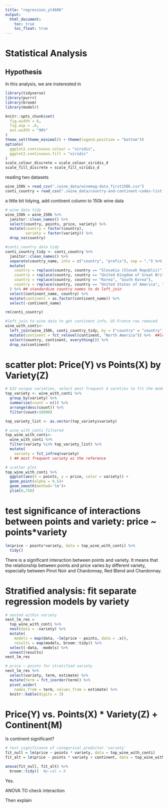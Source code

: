 ```yaml
---
title: "regression_yl4606"
output: 
  html_document:
    toc: true
    toc_float: true
---
```

# Statistical Analysis

## Hypothesis
In this analysis, we are insterested in 

```r
library(tidyverse)
library(purrr)
library(broom)
library(modelr)

knitr::opts_chunk$set(
  fig.width = 6, 
  fig.asp = .6,
  out.width = "90%"
)
theme_set(theme_minimal() + theme(legend.position = "bottom"))
options(
  ggplot2.continuous.colour = "viridis",
  ggplot2.continuous.fill = "viridis"
)
scale_colour_discrete = scale_colour_viridis_d
scale_fill_discrete = scale_fill_viridis_d
```

reading two datasets
```r
wine_150k = read_csv("./wine_data/winemag-data_first150k.csv")
conti_country = read_csv("./wine_data/country-and-continent-codes-list-csv_csv.csv")
```

a little bit tidying, add continent column to 150k wine data
```r
# wine data tidy
wine_150k = wine_150k %>% 
  janitor::clean_names() %>% 
  select(country, points, price, variety) %>% 
  mutate(country = factor(country),
         variety = factor(variety)) %>% 
  drop_na(country)

#conti_country data tidy
conti_country_tidy <- conti_country %>% 
  janitor::clean_names() %>% 
  separate(country_name, into = c("country", "prefix"), sep = ",") %>% 
  mutate(
    country = replace(country, country == "Slovakia (Slovak Republic)", "Slovakia"),
    country = replace(country, country == "United Kingdom of Great Britain & Northern Ireland", "England"),
    country = replace(country, country == "Korea", "South Korea"),
    country = replace(country, country == "United States of America", "US"),
  ) %>% ## standardize country names to do left_join
  select(continent_name, country) %>% 
  mutate(continent = as.factor(continent_name)) %>% 
  select(-continent_name)

rm(conti_country)

#left_join to wine data to get continent info, US-France row removed
wine_with_conti<-
  left_join(wine_150k, conti_country_tidy, by = ("country" = "country")) %>% 
  mutate(continent = fct_relevel(continent, "North America")) %>%  ##let US as the reference
  select(country, continent, everything()) %>% 
  drop_na(continent) 
```

# scatter plot: Price(Y) vs Points(X) by Variety(Z)
```r
# 632 unique varieties, select most frequent 4 vareties to fit the model
top_variety <- wine_with_conti %>% 
  group_by(variety) %>% 
  summarise(count = n()) %>% 
  arrange(desc(count)) %>% 
  filter(count>10000)

top_variety_list <- as.vector(top_variety$variety)

# wine_with_conti filtered
top_wine_with_conti<- 
  wine_with_conti %>% 
  filter(variety %in% top_variety_list) %>% 
  mutate(
    variety = fct_infreq(variety)
  ) ## most frequent variety as the reference

# scatter plot
top_wine_with_conti %>% 
  ggplot(aes(x = points, y = price, color = variety)) +
  geom_point(alpha = 0.5)+
  geom_smooth(method='lm')+
  ylim(0,750)
```

# test significance of interactions between points and variety: price ~ points*variety
```r
lm(price ~ points*variety, data = top_wine_with_conti) %>% 
  tidy()
```
There is a significant interaction between points and variety. It means that the relationship between points and price varies by different variety, especially between Pinot Noir and Chardonnay, Red Blend and Chardonnay.

# Stratified analysis: fit separate regression models by variety
```r
# nested within variety
nest_lm_res =
  top_wine_with_conti %>% 
  nest(data = -variety) %>% 
  mutate(
    models = map(data, ~lm(price ~ points, data = .x)),
    results = map(models, broom::tidy)) %>% 
  select(-data, -models) %>% 
  unnest(results)
nest_lm_res
```

```r
# price ~ points for stratified variety
nest_lm_res %>% 
  select(variety, term, estimate) %>% 
  mutate(term = fct_inorder(term)) %>% 
  pivot_wider(
    names_from = term, values_from = estimate) %>% 
  knitr::kable(digits = 3)
```


# Price(Y) vs. Points(X) * Variety(Z) + Continent(M) 

Is continent significant?
```r
# test significance of categorical predictor 'variety'
fit_null = lm(price ~ points * variety, data = top_wine_with_conti)
fit_alt = lm(price ~ points * variety + continent, data = top_wine_with_conti)

anova(fit_null, fit_alt) %>% 
  broom::tidy()  #p-val = 0
```
Yes. 

ANOVA TO check interaction

Then explain